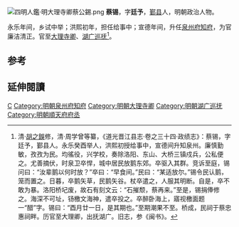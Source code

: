 [[File:四明人鑑·明大理寺卿蔡公錫.png|thumb]]
'''蔡锡'''，字'''廷予'''，[[鄞县|鄞县]]人，明朝政治人物。

永乐年间，乡试中举；洪熙初年，担任给事中；宣德年间，升任[[泉州府|泉州府]][[知府|知府]]，为官廉洁清正。官至[[大理寺卿|大理寺卿]]、[[湖广巡抚|湖广巡抚]]<ref>清·[[胡之鋘|胡之鋘]]修，清·周学曾等纂，《道光晋江县志·卷之三十四·政绩志》：蔡锡，字廷予，鄞县人。永乐癸酉举人，洪熙初授给事中，宣德间升知泉州。廉慎勤敏，孜孜为民。均徭役，兴学校，奏除洛阳、东山、大桥三镇戍兵，公私便之。尤善摘伏，时泉卫卒悍，城中居民放鹅东郊。卒驱入其群。竞诉至庭，锡问曰：“汝辈鹅以何时放？”卒曰：“早食间。”民曰：“某适放尔。”锡令民认鹅，笼而置之。日暮，卒鹅矢草，民鹅矢谷。杖卒遣之，人服其明断。自是，卒不敢为暴。洛阳桥圮废，故石有刻文云：“石摧颓，蔡再来。”至是，锡捐俸修之。海深不可址，钖檄文海神，遣卒投之。卒醉卧海上，寤视檄面题一“醋”字。锡曰：“酉月廿一日，是其期也。”至期潮果不至。桥成，民祠于蔡忠惠祠畔。历官至大理卿，出抚湖广。旧志，参《闽书》。</ref>。

==参考==
{{reflist}}
{{start box}}
{{s-off}}
{{succession box|[[冯祯|冯祯]]|[[尹宏|尹宏]]|[[泉州府|泉州府]][[知府|知府]]|宣德年间}}
{{end box}}

==延伸閱讀==
{{Wikisource further reading}}

{{明朝人物小作品}}

[[Category:鄞县人|C]]
[[Category:明朝泉州府知府|Category:明朝泉州府知府]]
[[Category:明朝大理寺卿|Category:明朝大理寺卿]]
[[Category:明朝湖广巡抚|Category:明朝湖广巡抚]]
[[Category:明朝順天府府丞|Category:明朝順天府府丞]]